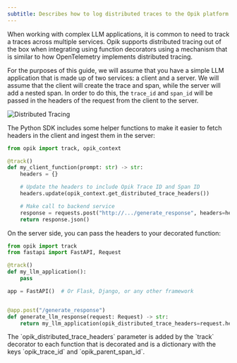 ```yaml
---
subtitle: Describes how to log distributed traces to the Opik platform
---
```


When working with complex LLM applications, it is common to need to track a traces across multiple services. Opik supports distributed tracing out of the box when integrating using function decorators using a mechanism that is similar to how OpenTelemetry implements distributed tracing.

For the purposes of this guide, we will assume that you have a simple LLM application that is made up of two services: a client and a server. We will assume that the client will create the trace and span, while the server will add a nested span. In order to do this, the `trace_id` and `span_id` will be passed in the headers of the request from the client to the server.

![Distributed Tracing](/img/tracing/distributed_tracing.svg)

The Python SDK includes some helper functions to make it easier to fetch headers in the client and ingest them in the server:

```python title="client.py"
from opik import track, opik_context

@track()
def my_client_function(prompt: str) -> str:
    headers = {}

    # Update the headers to include Opik Trace ID and Span ID
    headers.update(opik_context.get_distributed_trace_headers())

    # Make call to backend service
    response = requests.post("http://.../generate_response", headers=headers, json={"prompt": prompt})
    return response.json()
```

On the server side, you can pass the headers to your decorated function:

```python title="server.py"
from opik import track
from fastapi import FastAPI, Request

@track()
def my_llm_application():
    pass

app = FastAPI()  # Or Flask, Django, or any other framework


@app.post("/generate_response")
def generate_llm_response(request: Request) -> str:
    return my_llm_application(opik_distributed_trace_headers=request.headers)
```

<Note>
  The `opik_distributed_trace_headers` parameter is added by the `track` decorator to each function that is decorated
  and is a dictionary with the keys `opik_trace_id` and `opik_parent_span_id`.
</Note>
